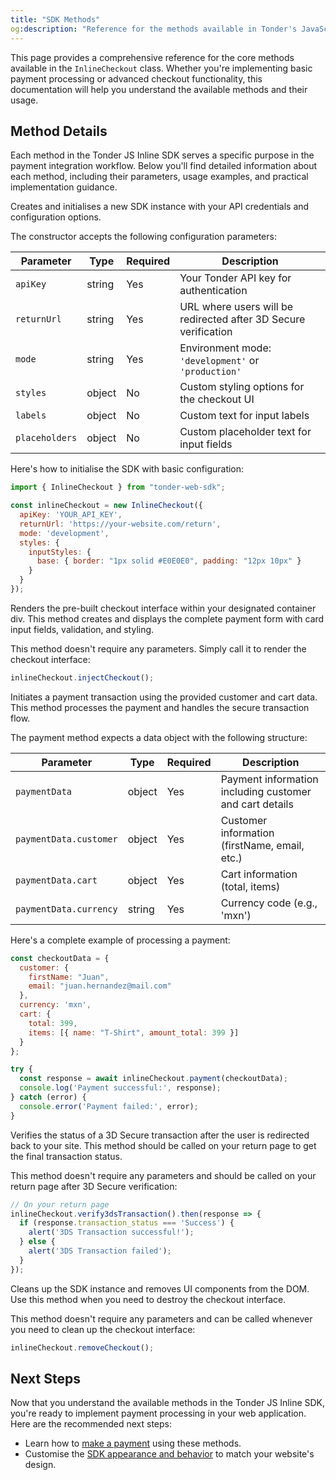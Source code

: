 ```yaml
---
title: "SDK Methods"
og:description: "Reference for the methods available in Tonder's JavaScript Inline SDK."
---
```


This page provides a comprehensive reference for the core methods available in the `InlineCheckout` class. Whether you're implementing basic payment processing or advanced checkout functionality, this documentation will help you understand the available methods and their usage.

## Method Details

Each method in the Tonder JS Inline SDK serves a specific purpose in the payment integration workflow. Below you'll find detailed information about each method, including their parameters, usage examples, and practical implementation guidance.

<AccordionGroup>
  <Accordion title="new InlineCheckout(config)">

Creates and initialises a new SDK instance with your API credentials and configuration options.

The constructor accepts the following configuration parameters:

| Parameter | Type | Required | Description |
|-----------|------|----------|-------------|
| `apiKey` | string | Yes | Your Tonder API key for authentication |
| `returnUrl` | string | Yes | URL where users will be redirected after 3D Secure verification |
| `mode` | string | Yes | Environment mode: `'development'` or `'production'` |
| `styles` | object | No | Custom styling options for the checkout UI |
| `labels` | object | No | Custom text for input labels |
| `placeholders` | object | No | Custom placeholder text for input fields |

Here's how to initialise the SDK with basic configuration:

```javascript
import { InlineCheckout } from "tonder-web-sdk";

const inlineCheckout = new InlineCheckout({
  apiKey: 'YOUR_API_KEY',
  returnUrl: 'https://your-website.com/return',
  mode: 'development',
  styles: {
    inputStyles: {
      base: { border: "1px solid #E0E0E0", padding: "12px 10px" }
    }
  }
});
```

  </Accordion>

  <Accordion title="injectCheckout()">

Renders the pre-built checkout interface within your designated container div. This method creates and displays the complete payment form with card input fields, validation, and styling.

This method doesn't require any parameters. Simply call it to render the checkout interface:

```javascript
inlineCheckout.injectCheckout();
```

  </Accordion>

  <Accordion title="payment(paymentData)">

Initiates a payment transaction using the provided customer and cart data. This method processes the payment and handles the secure transaction flow.

The payment method expects a data object with the following structure:

| Parameter | Type | Required | Description |
|-----------|------|----------|-------------|
| `paymentData` | object | Yes | Payment information including customer and cart details |
| `paymentData.customer` | object | Yes | Customer information (firstName, email, etc.) |
| `paymentData.cart` | object | Yes | Cart information (total, items) |
| `paymentData.currency` | string | Yes | Currency code (e.g., 'mxn') |

Here's a complete example of processing a payment:

```javascript
const checkoutData = {
  customer: { 
    firstName: "Juan", 
    email: "juan.hernandez@mail.com" 
  },
  currency: 'mxn',
  cart: { 
    total: 399, 
    items: [{ name: "T-Shirt", amount_total: 399 }] 
  }
};

try {
  const response = await inlineCheckout.payment(checkoutData);
  console.log('Payment successful:', response);
} catch (error) {
  console.error('Payment failed:', error);
}
```

  </Accordion>

  <Accordion title="verify3dsTransaction()">

Verifies the status of a 3D Secure transaction after the user is redirected back to your site. This method should be called on your return page to get the final transaction status.

This method doesn't require any parameters and should be called on your return page after 3D Secure verification:

```javascript
// On your return page
inlineCheckout.verify3dsTransaction().then(response => {
  if (response.transaction_status === 'Success') {
    alert('3DS Transaction successful!');
  } else {
    alert('3DS Transaction failed');
  }
});
```

  </Accordion>

  <Accordion title="removeCheckout()">

Cleans up the SDK instance and removes UI components from the DOM. Use this method when you need to destroy the checkout interface.

This method doesn't require any parameters and can be called whenever you need to clean up the checkout interface:

```javascript
inlineCheckout.removeCheckout();
```

  </Accordion>
</AccordionGroup>

## Next Steps

Now that you understand the available methods in the Tonder JS Inline SDK, you're ready to implement payment processing in your web application. Here are the recommended next steps:

- Learn how to [make a payment](/sdk-integration/web/js-inline/make-a-payment) using these methods.
- Customise the [SDK appearance and behavior](/sdk-integration/web/js-inline/customization) to match your website's design.